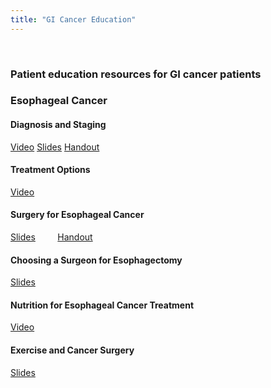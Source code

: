 ```yaml
---
title: "GI Cancer Education"
---
```

<br/>

### Patient education resources for GI cancer patients


### Esophageal Cancer

#### Diagnosis and Staging

[Video](https://www.youtube.com/watch?v=aDkgurq17wE) [Slides](slides/02-Eso_Dx_Staging.html) [Handout](slides/02-Eso_Dx_Staging.pdf)

#### Treatment Options

[Video](https://www.youtube.com/watch?v=Tk8cp3uL-lU)


#### Surgery for Esophageal Cancer

[Slides](slides/12_Eso_Surgery.html) &nbsp; &nbsp; &nbsp; &nbsp; [Handout](slides/12_Eso_Surgery.pdf)  &nbsp; &nbsp; &nbsp; &nbsp; 

#### Choosing a Surgeon for Esophagectomy


[Slides](slides/14_Eso_Surgeon.html) &nbsp; &nbsp; &nbsp; &nbsp;


#### Nutrition for Esophageal Cancer Treatment

[Video](https://www.youtube.com/watch?v=XsqL41lU29w&t=23s)

#### Exercise and Cancer Surgery

[Slides](slides/72_Exercise.html) &nbsp; &nbsp; &nbsp; &nbsp;



